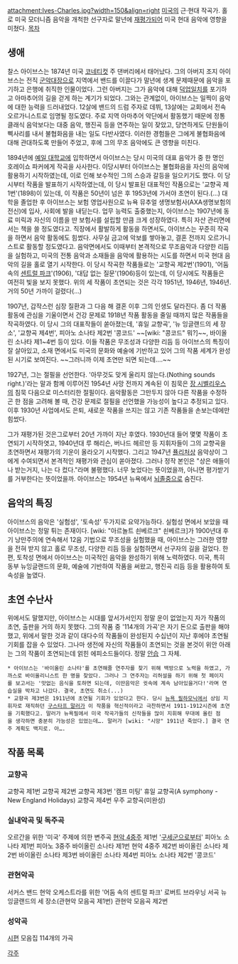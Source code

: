 attachment:Ives-Charles.jpg?width=150&align=right
[[미국]]의 근·현대 작곡가. 홀로 미국 모더니즘 음악을 개척한 선구자로 말년에 [[재평가]]되어 미국 현대 음악에 영향을 미쳤다.
[[목차]]

== 생애 ==
찰스 아이브스는 1874년 미국 [[코네티컷]] 주 댄버리에서 태어났다. 그의 아버지 조지 아이브스는 전직 [[군악대]]장으로 지역에서 밴드를 이끌다가 말년에 생계 문제때문에 음악을 포기하고 은행에 취직한 인물이었다. 그런 아버지는 그가 음악에 대해 [[덕업일치]]를 포기하고 아마추어의 길을 걷게 하는 계기가 되었다. 그와는 관계없이, 아이브스는 일찍이 음악에 대한 능력을 드러내었다. 12살에 밴드의 드럼 주자로 데뷔, 13살에는 교회에서 전속 오르가니스트로 임명될 정도였다. 주로 지역 아마추어 악단에서 활동했기 때문에 정통 클래식 음악보다는 대중 음악, 행진곡 등을 연주하는 일이 잦았고, 당연하게도 단원들이 삑사리를 내서 불협화음을 내는 일도 다반사였다. 이러한 경험들은 그에게 불협화음에 대해 관대하도록 만들어 주었고, 후에 그의 무조 음악에도 큰 영향을 미친다.

1894년에 [[예일 대학교]]에 입학하면서 아이브스는 당시 미국의 대표 음악가 중 한 명인 호레이쇼 파커에게 작곡을 사사한다. 이당시부터 아이브스는 불협화음을 자신의 음악에 활용하기 시작하였는데, 이로 인해 보수적인 그의 스승과 갈등을 일으키기도 했다. 이 당시부터 작품을 발표하기 시작하였는데, 이 당시 발표된 대표적인 작품으로는 '교향곡 제1번'(1898)이 있는데, 이 작품은 50년이 넘은 후 1953년에 가서야 초연이 된다.(…) 대학을 졸업한 후 아이브스는 보험 영업사원으로 뉴욕 뮤추얼 생명보험사(AXA생명보험의 전신)에 입사, 사회에 발을 내딛는다. 업무 능력도 출중했는지, 아이브스는 1907년에 동료 미릭과 자신의 이름을 딴 보험사를 설립할 만큼 크게 성장하였다. 특히 자산 관리면에서는 책을 쓸 정도였다고. 직장에서 활발하게 활동을 하면서도, 아이브스는 꾸준히 작곡을 하면서 음악 활동에도 힘썼다. 사무실 금고에 악보를 쌓아놓고, 결혼 전까지 오르가니스트로 활동할 정도였다고. 음악면에서도 이때부터 본격적으로 무조음악과 다양한 리듬을 실험하고, 미국의 전통 음악과 소재들을 음악에 활용하는 시도를 하면서 미국 현대 음악의 길을 홀로 열기 시작한다. 이 당시 작곡한 작품들로는 '교향곡 제2번'(1901), '어둠 속의 [[센트럴 파크]]'(1906), '대답 없는 질문'(1906)등이 있는데, 이 당시에도 작품들은 여전히 빛을 보지 못했다. 위의 세 작품이 초연되는 것은 각각 1951년, 1946년, 1946년. 거의 50년 가까이 걸렸다(…)

1907년, 갑작스런 심장 질환과 그 다음 해 결혼 이후 그의 인생도 달라진다. 좀 더 작품 활동에 관심을 기울이면서 건강 문제로 1918년 작품 활동을 줄일 때까지 많은 작품들을 작곡하였다. 이 당시 그의 대표작들이 쏟아졌는데, '휴일 교향곡', '뉴 잉글랜드의 세 장소', '교향곡 제4번', 피아노 소나타 제2번 '콩코드' ~~[wiki: "콩코드" 뭐?]~~, 바이올린 소나타 제1~4번 등이 있다. 이들 작품은 무조성과 다양한 리듬 등 아이브스의 특징이 잘 살아있고, 소재 면에서도 미국의 문화와 예술에 기반하고 있어 그의 작품 세계가 완성된 시기로 보여진다. ~~그러니까 이제 초연만 되면 되는데….~~

1927년, 그는 절필을 선언한다. '아무것도 맞게 울리지 않는다.(Nothing sounds right.)'라는 말과 함께 이루어진 1954년 사망 전까지 계속된 이 침묵은 [[장 시벨리우스]]의 침묵 다음으로 미스터리한 절필이다. 음악활동은 그만두지 않아 다른 작품을 수정하곤 한 점을 고려해 볼 때, 건강 문제로 절필을 선언했을 가능성이 높다고 추정되고 있다. 이후 1930년 사업에서도 은퇴, 새로운 작품을 쓰지는 않고 기존 작품들을 손보는데에만 힘썼다.

그가 재평가된 것은그로부터 20년 가까이 지난 후였다. 1930년대 들어 몇몇 작품이 초연되기 시작하엿고, 1940년대 루 해리슨, 버나드 헤르만 등 지휘자들이 그의 교향곡을 초연하면서 재평가의 기운이 올라오기 시작했다. 그리고 1947년 [[퓰리처상]] 음악상이 그에게 수여되면서 본격적인 재평가와 관심이 쏟아졌다. 그러나 정작 본인은 "상은 애들이나 받는거지, 나는 다 컸다."라며 불평했다. 너무 늦었다는 뜻이었을까, 아니면 평가받기를 거부한다는 뜻이었을까. 아이브스는 1954년 뉴욕에서 [[뇌졸중]]으로 숨진다.

== 음악의 특징 ==
아이브스의 음악은 '실험성', '토속성' 두가지로 요약가능하다. 실험성 면에서 보았을 때 아이브스는 정말 튀는 존재이다. [wiki: "아르놀트 쇤베르크" 쇤베르크]가 1900년대 후기 낭만주의에 연속해서 12음 기법으로 무조성을 실험했을 때, 아이브스는 그러한 영향을 전혀 받지 않고 홀로 무조성, 다양한 리듬 등을 실험하면서 선구자의 길을 걸었다. 한편, 토착성 면에서 아이브스는 미국적인 음악을 완성하기 위해 노력하였다. 미국, 특히 동부 뉴잉글랜드의 문화, 예술에 기반하여 작품을 써왔고, 행진곡 리듬 등을 활용하여 토속성을 높였다. 

== 초연 수난사 ==
위에서도 말했지만, 아이브스는 시대를 앞서가서인지 정말 운이 없었는지 자가 작품의 초연, 출판을 거의 하지 못했다. 그의 작품 중 '114개의 가곡'은 자기 돈으로 출판을 해야 했고, 위에서 말한 것과 같이 대다수의 작품들이 완성된지 수십년이 지난 후에야 초연될 기회를 잡을 수 있었다. 그나마 생전에 자신의 작품들이 초연되는 것을 본것이 위안
아래는 그의 작품이 초연되는데 얽힌 에피소드들이다. 정말 [[안습]] 그 자체.
 * 아이브스는 '바이올린 소나타'를 초연해줄 연주자를 찾기 위해 백방으로 노력을 하였고, 가까스로 바이올리니스트 한 명을 찾았다. 그러나 그 연주자는 리허설을 하기 위해 첫 페이지를 보고서는 '맛없는 음식을 토하면 되는데, 이딴음악은 귓속에 계속 남아있을거다!'라며 연습실을 박차고 나갔다. 결국, 초연도 취소(...)
 * 교향곡 제3번은 1911년에 초연될 기회가 있었다고 한다. 당시 [[뉴욕 필하모닉]]에서 상임 지휘자로 재직하던 [[구스타프 말러]]가 이 작품을 혁신적이라고 극찬하면서 1911-1912시즌에 초연을 기획했다고. 말러가 뉴욕필에서 미국 작곡가들의 신작들을 많이 지휘해 무대에 올린 점을 생각하면 충분히 가능성은 있었는데…. 말러가 [wiki: "시망" 1911년 죽었다.] 결국 연주 계획도 백지로. 아….

== 작품 목록 ==
=== 교향곡 ===
교향곡 제1번
교향곡 제2번
교향곡 제3번 '캠프 미팅'
휴일 교향곡(A symphony - New England Holidays)
교향곡 제4번
우주 교향곡(미완성)
=== 실내악곡 및 독주곡 ===
오르간을 위한 '미국' 주제에 의한 변주곡
[[현악 4중주]] 제1번 '[[구세군]]으로부터'
피아노 소나타 제1번
피아노 3중주
바이올린 소나타 제1번
현악 4중주 제2번
바이올린 소나타 제2번
바이올린 소나타 제3번
바이올린 소나타 제4번
피아노 소나타 제2번 '콩코드'
=== 관현악곡 ===
서커스 밴드
현악 오케스트라를 위한 '어둠 속의 센트럴 파크'
로버트 브라우닝 서곡
뉴잉글랜드의 세 장소(관현악 모음곡 제1번)
관현악 모음곡 제2번
=== 성악곡 ===
[[시편]] 모음집
114개의 가곡

[[각주]]
